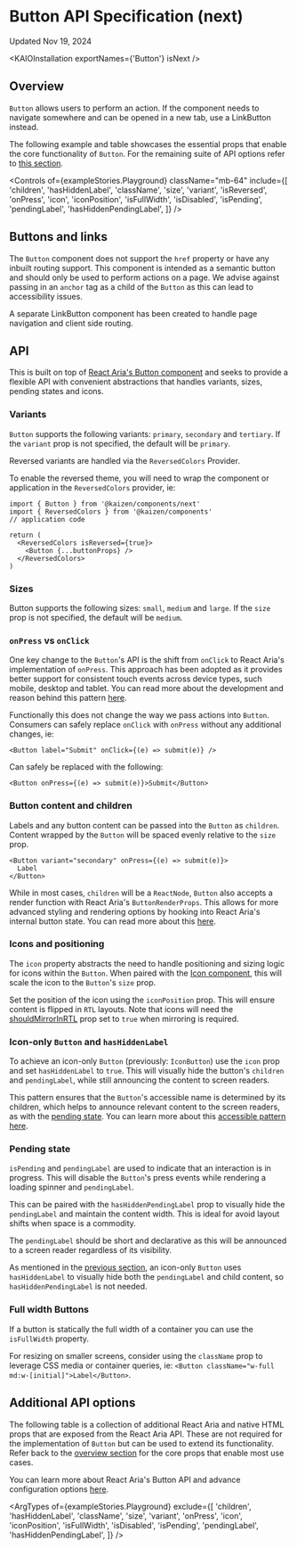 
<Meta title="Components/Button/Button (next)/API Specification" />

# Button API Specification (next)

Updated Nov 19, 2024

<ResourceLinks
  sourceCode="https://github.com/cultureamp/kaizen-design-system/tree/main/packages/components/src/__next__/Button"
  figma="https://www.figma.com/design/eZKEE5kXbEMY3lx84oz8iN/branch/sPhYSlgPScLOAOYfAbkaI5/%F0%9F%92%9C-Heart-UI-Kit?node-id=1929-17364&node-type=canvas&m=dev"
  designGuidelines="/?path=/docs/components-button-button-next-usage-guidelines--docs"
/>

<KAIOInstallation exportNames={'Button'} isNext />

## Overview

`Button` allows users to perform an action. If the component needs to navigate somewhere and can be opened in a new tab, use a <LinkTo pageId="components-linkbutton-api-specification--docs">LinkButton</LinkTo> instead.

The following example and table showcases the essential props that enable the core functionality of `Button`. For the remaining suite of API options refer to [this section](#additional-api-options).

<Canvas of={exampleStories.Playground} />

<Controls
  of={exampleStories.Playground}
  className="mb-64"
  include={[
    'children',
    'hasHiddenLabel',
    'className',
    'size',
    'variant',
    'isReversed',
    'onPress',
    'icon',
    'iconPosition',
    'isFullWidth',
    'isDisabled',
    'isPending',
    'pendingLabel',
    'hasHiddenPendingLabel',
  ]}
/>

## Buttons and links

The `Button` component does not support the `href` property or have any inbuilt routing support. This component is intended as a semantic button and should only be used to perform actions on a page. We advise against passing in an `anchor` tag as a child of the `Button` as this can lead to accessibility issues.

A separate <LinkTo pageId="components-linkbutton-api-specification--docs">LinkButton</LinkTo> component has been created to handle page navigation and client side routing.

## API

This is built on top of [React Aria's Button component](https://react-spectrum.adobe.com/react-aria/Button.html#props) and seeks to provide a flexible API with convenient abstractions that handles variants, sizes, pending states and icons.

### Variants

`Button` supports the following variants: `primary`, `secondary` and `tertiary`. If the `variant` prop is not specified, the default will be `primary`.

<Canvas of={exampleStories.ButtonVariants} />

Reversed variants are handled via the `ReversedColors` Provider.

<DocsStory of={exampleStories.ButtonVariantsReversed} expanded={false} />

To enable the reversed theme, you will need to wrap the component or application in the `ReversedColors` provider, ie:

```tsx
import { Button } from '@kaizen/components/next'
import { ReversedColors } from '@kaizen/components'
// application code

return (
  <ReversedColors isReversed={true}>
    <Button {...buttonProps} />
  </ReversedColors>
)
```

### Sizes

Button supports the following sizes: `small`, `medium` and `large`. If the `size` prop is not specified, the default will be `medium`.

<Canvas of={exampleStories.ButtonSizes} />

### `onPress` vs `onClick`

One key change to the `Button`&apos;s API is the shift from `onClick` to React Aria's implementation of `onPress`. This approach has been adopted as it provides better support for consistent touch events across device types, such mobile, desktop and tablet. You can read more about the development and reason behind this pattern [here](https://react-spectrum.adobe.com/blog/building-a-button-part-1.html#touch-interactions).

Functionally this does not change the way we pass actions into `Button`. Consumers can safely replace `onClick` with `onPress` without any additional changes, ie:

```tsx
<Button label="Submit" onClick={(e) => submit(e)} />
```

Can safely be replaced with the following:

```tsx
<Button onPress={(e) => submit(e)}>Submit</Button>
```

### Button content and children

Labels and any button content can be passed into the `Button` as `children`. Content wrapped by the `Button` will be spaced evenly relative to the `size` prop.

```tsx
<Button variant="secondary" onPress={(e) => submit(e)}>
  Label
</Button>
```

While in most cases, `children` will be a `ReactNode`, `Button` also accepts a render function with React Aria's `ButtonRenderProps`. This allows for more advanced styling and rendering options by hooking into React Aria's internal button state. You can read more about this [here](https://react-spectrum.adobe.com/react-aria/Button.html#styling).

### Icons and positioning

The `icon` property abstracts the need to handle positioning and sizing logic for icons within the `Button`. When paired with the [Icon component](/docs/illustrations-icon-icon-next-api-specification--docs), this will scale the icon to the `Button`'s `size` prop.

<Canvas of={exampleStories.ButtonWithIconStart} />

Set the position of the icon using the `iconPosition` prop. This will ensure content is flipped in `RTL` layouts. Note that icons will need the [shouldMirrorInRTL](/docs/illustrations-icon-icon-next-api-specification--docs#mirror-in-rtl) prop set to `true` when mirroring is required.

<Canvas of={exampleStories.ButtonWithIconEnd} />

### Icon-only `Button` and `hasHiddenLabel`

To achieve an icon-only `Button` (previously: `IconButton`) use the `icon` prop and set `hasHiddenLabel` to `true`. This will visually hide the button's `children` and `pendingLabel`, while still announcing the content to screen readers.

<Canvas of={exampleStories.IconButton} className="mb-32" />

This pattern ensures that the `Button`'s accessible name is determined by its children, which helps to announce relevant content to the screen readers, as with the [pending state](#pending-state). You can learn more about this [accessible pattern here](https://cultureamp.atlassian.net/wiki/spaces/PA/pages/3833331831/Accessible+button+and+link+labels).

### Pending state

`isPending` and `pendingLabel` are used to indicate that an interaction is in progress. This will disable the `Button`'s press events while rendering a loading spinner and `pendingLabel`.

<Canvas of={specStories.PendingButton} />

This can be paired with the `hasHiddenPendingLabel` prop to visually hide the `pendingLabel` and maintain the content width. This is ideal for avoid layout shifts when space is a commodity.

The `pendingLabel` should be short and declarative as this will be announced to a screen reader regardless of its visibility.

<Canvas of={specStories.PendingButtonWithHiddenPendingLabel} />

As mentioned in the [previous section](#icon-only-button-and-hashiddenlabel), an icon-only `Button` uses `hasHiddenLabel` to visually hide both the `pendingLabel` and child content, so `hasHiddenPendingLabel` is not needed.

<Canvas of={specStories.PendingIconButton} />

### Full width Buttons

If a button is statically the full width of a container you can use the `isFullWidth` property.

<Canvas of={exampleStories.ButtonFullWidth} />

For resizing on smaller screens, consider using the `className` prop to leverage CSS media or container queries, ie: `<Button className="w-full md:w-[initial]">Label</Button>`.

## Additional API options

The following table is a collection of additional React Aria and native HTML props that are exposed from the React Aria API. These are not required for the implementation of `Button` but can be used to extend its functionality. Refer back to the [overview section](#overview) for the core props that enable most use cases.

You can learn more about React Aria's Button API and advance configuration options [here](https://react-spectrum.adobe.com/react-aria/Button.html#props).

<ArgTypes
  of={exampleStories.Playground}
  exclude={[
    'children',
    'hasHiddenLabel',
    'className',
    'size',
    'variant',
    'onPress',
    'icon',
    'iconPosition',
    'isFullWidth',
    'isDisabled',
    'isPending',
    'pendingLabel',
    'hasHiddenPendingLabel',
  ]}
/>
